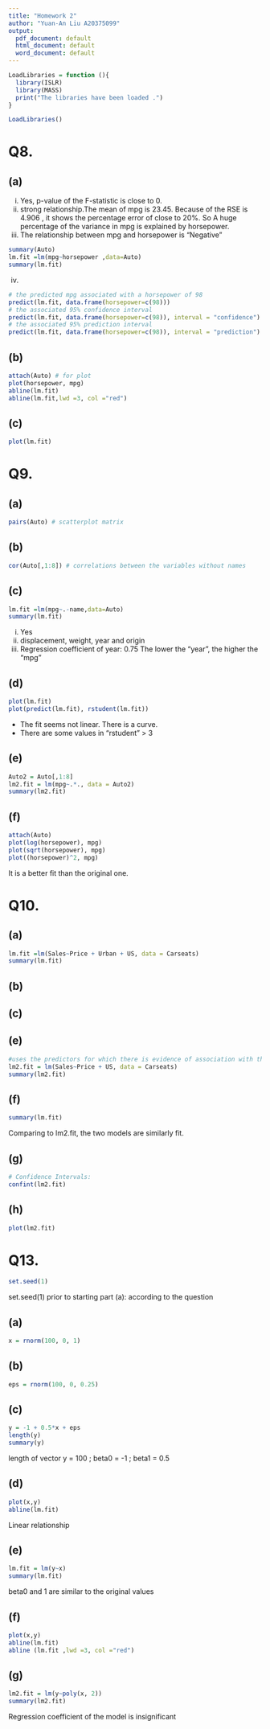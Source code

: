 ```yaml
---
title: "Homework 2"
author: "Yuan-An Liu A20375099"
output:
  pdf_document: default
  html_document: default
  word_document: default
---
```

```r
LoadLibraries = function (){
  library(ISLR)
  library(MASS)
  print("The libraries have been loaded .")
}

LoadLibraries()
```
# Q8.
## (a)
i. Yes, p-value of the F-statistic is close to 0.  
ii. strong relationship.The mean of mpg is 23.45. Because of the RSE is 4.906 , it shows the percentage error of close to 20%. So A huge percentage of the variance in mpg is explained by horsepower.  
iii. The relationship between mpg and horsepower is "Negative"  
```r
summary(Auto)
lm.fit =lm(mpg~horsepower ,data=Auto)
summary(lm.fit)
```

iv.  
```r
# the predicted mpg associated with a horsepower of 98
predict(lm.fit, data.frame(horsepower=c(98)))
# the associated 95% confidence interval
predict(lm.fit, data.frame(horsepower=c(98)), interval = "confidence")
# the associated 95% prediction interval
predict(lm.fit, data.frame(horsepower=c(98)), interval = "prediction")
```

## (b)

```r
attach(Auto) # for plot
plot(horsepower, mpg)
abline(lm.fit)
abline(lm.fit,lwd =3, col ="red")
```

## (c)

```r
plot(lm.fit)
```

# Q9.
## (a)

```r
pairs(Auto) # scatterplot matrix
```

## (b)

```r
cor(Auto[,1:8]) # correlations between the variables without names
```

## (c)

```r
lm.fit =lm(mpg~.-name,data=Auto)
summary(lm.fit)
```

i.  Yes  
ii. displacement, weight, year and origin  
iii. Regression coefficient of year: 0.75 The lower the "year", the higher the "mpg"  


## (d)

```r
plot(lm.fit)
plot(predict(lm.fit), rstudent(lm.fit))
```

- The fit seems not linear. There is a curve.  
- There are some values in "rstudent" > 3   


## (e)

```r
Auto2 = Auto[,1:8]
lm2.fit = lm(mpg~.*., data = Auto2)
summary(lm2.fit)
```

## (f)

```r
attach(Auto)
plot(log(horsepower), mpg)
plot(sqrt(horsepower), mpg)
plot((horsepower)^2, mpg)
```

It is a better fit than the original one.  

# Q10.
## (a)

```r
lm.fit =lm(Sales~Price + Urban + US, data = Carseats)
summary(lm.fit)
```

## (b)
## (c)
## (e)

```r
#uses the predictors for which there is evidence of association with the outcome
lm2.fit = lm(Sales~Price + US, data = Carseats)
summary(lm2.fit)
```

## (f)

```r
summary(lm.fit)
```

Comparing to lm2.fit, the two models are similarly fit.  


## (g)

```r
# Confidence Intervals:
confint(lm2.fit)
```

## (h)

```r
plot(lm2.fit)
```

# Q13.

```r
set.seed(1)
```

set.seed(1) prior to starting part (a): according to the question  


## (a)

```r
x = rnorm(100, 0, 1)
```

## (b)

```r
eps = rnorm(100, 0, 0.25)
```

## (c)

```r
y = -1 + 0.5*x + eps
length(y)
summary(y)
```

length of vector y  = 100 ; beta0 = -1 ; beta1 = 0.5  


## (d)

```r
plot(x,y)
abline(lm.fit)
```

Linear relationship  

## (e)

```r
lm.fit = lm(y~x)
summary(lm.fit)
```

beta0 and 1 are similar to the original values  

## (f)

```r
plot(x,y)
abline(lm.fit)
abline (lm.fit ,lwd =3, col ="red")
```

## (g)

```r
lm2.fit = lm(y~poly(x, 2))
summary(lm2.fit)
```

Regression coefficient of the model is insignificant  
